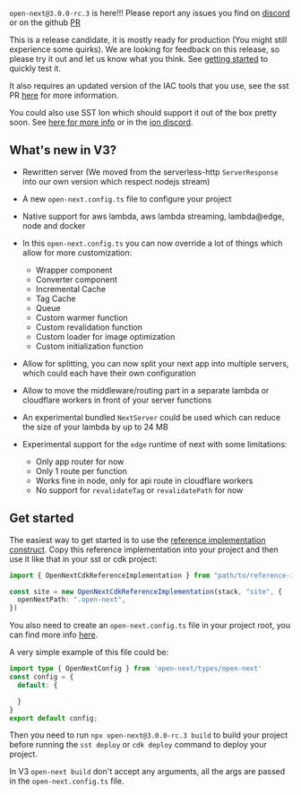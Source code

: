 
<Callout type="warning" emoji="⚠️">

`open-next@3.0.0-rc.3` is here!!! Please report any issues you find on [discord](https://discord.com/channels/983865673656705025/1164872233223729152) or on the github [PR](https://github.com/sst/open-next/pull/327)

  This is a release candidate, it is mostly ready for production (You might still experience some quirks). We are looking for feedback on this release, so please try it out and let us know what you think. See [getting started](#get-started) to quickly test it.
  
  It also requires an updated version of the IAC tools that you use, see the sst PR [here](https://github.com/sst/sst/pull/3567) for more information.
  
  You could also use SST Ion which should support it out of the box pretty soon. See [here for more info](https://github.com/sst/ion) or in the [ion discord](https://discord.com/channels/983865673656705025/1177071497974648952).
</Callout>

## What's new in V3?

- Rewritten server (We moved from the serverless-http `ServerResponse` into our own version which respect nodejs stream)
- A new `open-next.config.ts` file to configure your project
- Native support for aws lambda, aws lambda streaming, lambda@edge, node and docker
- In this `open-next.config.ts` you can now override a lot of things which allow for more customization:
  - Wrapper component
  - Converter component
  - Incremental Cache
  - Tag Cache
  - Queue
  - Custom warmer function
  - Custom revalidation function
  - Custom loader for image optimization
  - Custom initialization function

- Allow for splitting, you can now split your next app into multiple servers, which could each have their own configuration
- Allow to move the middleware/routing part in a separate lambda or cloudflare workers in front of your server functions
- An experimental bundled `NextServer` could be used which can reduce the size of your lambda by up to 24 MB
- Experimental support for the `edge` runtime of next with some limitations:
  - Only app router for now
  - Only 1 route per function 
  - Works fine in node, only for api route in cloudflare workers
  - No support for `revalidateTag` or `revalidatePath` for now

## Get started

The easiest way to get started is to use the [reference implementation construct](/v3/reference-implementation). Copy this reference implementation into your project and then use it like that in your sst or cdk project:

```ts
import { OpenNextCdkReferenceImplementation } from "path/to/reference-implementation"

const site = new OpenNextCdkReferenceImplementation(stack, "site", {
  openNextPath: ".open-next",
})
```

You also need to create an `open-next.config.ts` file in your project root, you can find more info [here](/v3/config).

A very simple example of this file could be:

```ts
import type { OpenNextConfig } from 'open-next/types/open-next'
const config = {
  default: {

  }
}
export default config;
```

Then you need to run `npx open-next@3.0.0-rc.3 build` to build your project before running the `sst deploy` or `cdk deploy` command to deploy your project.

In V3 `open-next build` don't accept any arguments, all the args are passed in the `open-next.config.ts` file.